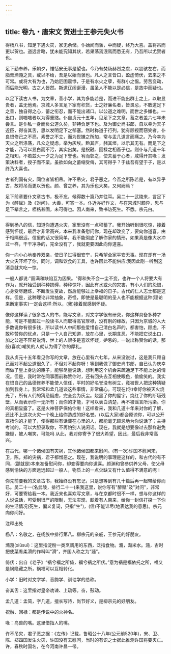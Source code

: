 ```yaml
---
---
---
```

title: 卷九・唐宋文 贺进士王参元失火书
---

得杨八书，知足下遇火灾，家无余储。仆始闻而骇，中而疑，终乃大喜。盖将吊而更以贺也。道远言略，犹未能究知其状，若果荡焉泯焉而悉无有，乃吾所以尤贺者也。

足下勤奉养，乐朝夕，惟恬安无事是望也。今乃有焚炀赫烈之虞，以震骇左右，而脂膏滫瀡之具，或以不给，吾是以始而骇也。凡人之言皆曰，盈虚倚伏，去来之不可常。或将大有为也，乃始厄困震悸，于是有水火之孽，有群小之愠。劳苦变动，而后能光明，古之人皆然。斯道辽阔诞漫，虽圣人不能以是必信，是故中而疑也。

以足下读古人书，为文章，善小学，其为多能若是，而进不能出群士之上，以取显贵者，盖无他焉。京城人多言足下家有积货，士之好廉名者，皆畏忌，不敢道足下之善，独自得之心，蓄之衔忍，而不能出诸口。以公道之难明，而世之多嫌也。一出口，则嗤嗤者以为得重赂。仆自贞元十五年，见足下之文章，蓄之者盖六七年未尝言。是仆私一身而负公道久矣，非特负足下也。及为御史尚书郎，自以幸为天子近臣，得奋其舌，思以发明足下之郁塞。然时称道于行列，犹有顾视而窃笑者。仆良恨修己之不亮，素誉之不立，而为世嫌之所加，常与孟几道言而痛之。乃今幸为天火之所涤荡，凡众之疑虑，举为灰埃。黔其庐，赭其垣，以示其无有。而足下之才能，乃可以显白而不污，其实出矣。是祝融、回禄之相吾子也。则仆与几道十年之相知，不若兹火一夕之为足下誉也。宥而彰之，使夫蓄于心者，咸得开其喙；发策决科者，授子而不栗。虽欲如向之蓄缩受侮，其可得乎？于兹吾有望于子，是以终乃大喜也。

古者列国有灾，同位者皆相吊。许不吊灾，君子恶之。今吾之所陈若是，有以异乎古，故将吊而更以贺也。颜、曾之养，其为乐也大矣，又何阙焉？

足下前章要仆文章古书，极不忘，候得数十篇乃并往耳。吴二十一武陵来，言足下为《醉赋》及《对问》，大善，可寄一本。仆近亦好作文，与在京城时颇异，思与足下辈言之，桎梏甚固，未可得也。因人南来，致书访死生。不悉。宗元白。

----------------

得到杨八的信，知道你遭遇火灾，家里没有一点积蓄了。我开始听到很吃惊，接着感到怀疑，最后才非常高兴，本来我准备慰问你，现在却改变了，要向你道喜。由于相隔很远，信里的话又很简单，我不能彻底了解你家的情形，如果真是像大水冲过一样，干干净净的，完全没有了，我就更要因此向你道喜。

你一向小心地奉养双亲，使日子过得很安宁，只希望全家平安无事。现在却有一场大火灾吓坏了你，同时，调和饮食的工具，也许因此不能供应:我因此刚一听到这消息就大吃一惊。

一般人都说:"圆满和缺陷互为因果。"得和失不会一尘不变，也许一个人将要大有作为，就开始受到种种妨碍，种种惊吓，因此有水或火的灾害，有小人们的怨恨，心身受尽磨炼，不断发生变故，然后能够过上幸福的日子。古代的仁人志士都是这样。但是，这种理论非常抽象，奇怪，即使是最聪明的圣人也不能根据这种(理论来断定事实)一定会这样:所以，(我)接着就感到怀疑。

像你这样读了很多古人的书，能写文章，对文字学很有研究，你这样具备多种才能，可是不能超过一般读书人而取得高官厚禄，没有别的缘故，只因为京城的人大多数说你有很多钱，所以读书人中间那些爱惜自己清白名声的，都害怕，顾虑，不敢称赞你的优点，只是一个人自己知道，放在心里，长期含忍，不能把它说出口，加之公道不容易说清，世上的人很多是喜欢怀疑，妒忌的。一说出称赞你的话，那般(喜欢)嘲笑的人就认为得了你的厚礼。

我从贞元十五年看见你写的文章，放在心里有六七年，从来没说过，这是我只顾自己而对不起公道很久了，不但对不起你呀！等到我做了御史尚书郎，自已认为庆幸而做了皇上身边的臣子，能够尽量说话，想利用这个机会来疏通足下不能上达的情况。但是，我时常在同事面前称赞你时，还有回头去互相使眼色，偷偷笑的。我实在恨自己的品德修养不能使人信任，平时的好名誉没有树立，竟被世人把这种猜疑加到我身上。我常常和孟几道谈这些事情，非常痛心。可现在(你)幸好你被天火烧光了，所有人们的猜忌疑虑，完全变为灰尘。烧黑了你的屋宇，烧红了你的断垣残壁，从而表示你一无所有；而你的才能，才可以表白清楚，再不被谣言所污染。你的真相显露了。这是火神菩萨保佑你啦！这样看来，我和几道十年来对你的了解，还比不上这次火灾一个晚上给你造成的好名誉。(以后大家)都会原谅你，可以公开宣扬你的才能了，使得那些有话藏在心里的人，都能毫无顾忌地为你说话了；主持考试的，可以大胆录取你，不再怕别人说闲话。现在，我就是想要像过去那样避免嫌疑，被人嘲笑，可能吗 从此，我对你寄予了很大希望，因此，最后我非常高兴。

在古代，哪一个诸侯国有灾祸，其他诸侯国都来慰问。(有一次)许国不慰问宋，卫，陈，郑的灾祸，君子都憎恶之。现在，我说明的事理是这样的，和古代的有不同，(那就是)本来准备慰问你，却变得要向你道喜。颜渊和曾参供养父母，使父母感到愉快的方面远远超过一般人，物质上的一点欠缺又有什么值得不满意的呢！

你先前要我的文章古书，我始终没有忘记，只是想等到有几十篇后再一起带给你而已。吴二十一(名武陵，排行二十一)来我这里，说你写有"醉赋"及"对问"，非常好，可要寄给我一本。我近来也喜欢写文章，与在京都时很不一样，想与你这样的人说说话，可受到很严的限制，无法实现，趁着有人南来，给你一封信打探一下你的生活情况(死生，偏义复词，只指"生")，(信)不能详尽(地表达我的意思)。宗元向你问好。

注释出处

杨八：名敬之，在杨族中排行第八。柳宗元的亲戚，王参元的好朋友。

滫瀡(xiūsuǐ)：这里指淀粉一类烹调用的东西，泛指食物。滫，淘米水。瀡，古时把使菜肴柔滑的作料叫“滑”，齐国人称之为“瀡”。

倚伏：出自《老子》“祸兮福之所倚，福兮祸之所伏。”意为祸是福依托之所，福又是祸隐藏之所，祸福可以互相转化。

小学：旧时对文字学、音韵学、训诂学的总称。

奋其舌：这里指对皇帝劝谏、上疏等。奋，鼓动。

孟几道：孟简，字几道，擅长写诗，尚节好义，是柳宗元的好朋友。

祝融、回禄：都是传说中的火神名。

喙：鸟兽的嘴。这里借指人的嘴。

许不吊灾，君子恶之据：《左传》记载，鲁昭公十八年(公元前520年)，宋、卫、陈、郑四国发生火灾，许国没有去慰问，当时的有识之士据此推测许国将要灭亡。许，春秋时国名，在今河南许昌一带。

